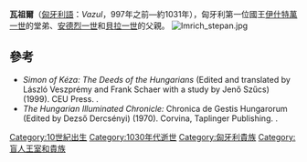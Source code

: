 '''瓦祖爾'''（[[匈牙利語|匈牙利語]]：''Vazul''，997年之前—約1031年），匈牙利第一位國王[[伊什特萬一世|伊什特萬一世]]的堂弟、[[安德烈一世|安德烈一世]]和[[貝拉一世|貝拉一世]]的父親。
[[File:Imrich_stepan.jpg|thumb]]

== 參考 ==
*''Simon of Kéza: The Deeds of the Hungarians'' (Edited and translated by László Veszprémy and Frank Schaer with a study by Jenő Szűcs) (1999). CEU Press. {{ISBN|963-9116-31-9}}.
*''The Hungarian Illuminated Chronicle:'' Chronica de Gestis Hungarorum (Edited by Dezső Dercsényi) (1970). Corvina, Taplinger Publishing. {{ISBN|0-8008-4015-1}}.

[[Category:10世紀出生|Category:10世紀出生]]
[[Category:1030年代逝世|Category:1030年代逝世]]
[[Category:匈牙利貴族|Category:匈牙利貴族]]
[[Category:盲人王室和貴族|Category:盲人王室和貴族]]